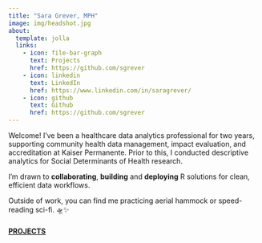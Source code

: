 ```yaml
---
title: "Sara Grever, MPH"
image: img/headshot.jpg
about:
  template: jolla
  links:
    - icon: file-bar-graph
      text: Projects
      href: https://github.com/sgrever
    - icon: linkedin
      text: LinkedIn
      href: https://www.linkedin.com/in/saragrever/
    - icon: github
      text: Github
      href: https://github.com/sgrever
---
```


Welcome! I've been a healthcare data analytics professional for two years, supporting community health data management, impact evaluation, and accreditation at Kaiser Permanente. Prior to this, I conducted descriptive analytics for Social Determinants of Health research.

I'm drawn to **collaborating**, **building** and **deploying** R solutions for clean, efficient data workflows.

Outside of work, you can find me practicing aerial hammock or speed-reading sci-fi. 🛸✨

<h4>[PROJECTS](https://sgrever.github.io/posts-page.html)</h4>
